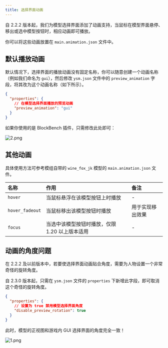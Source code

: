 ```yaml
---
title: 选择界面动画
---
```


自 2.2.2 版本起，我们为模型选择界面添加了动画支持，当鼠标在模型界面悬停、移出或选中模型按钮时，相应动画即可播放。

你可以将这些动画放置在 `main.animation.json` 文件中。

## 默认播放动画

默认情况下，选择界面的播放动画没有固定名称，你可以随意创建一个动画名称（例如我们命名为 `gui`），然后修改 `ysm.json` 文件中的 `preview_animation` 字段，将其改为这个动画名称（如下所示）。

```json {4}
{
  "properties": {
    // 在模型选择界面播放的预览动画
    "preview_animation": "gui"
  }
}
```

如果你使用的是 BlockBench 插件，只需修改此处即可：

![2.png](/images/iVCstWgDwlTnmf4.png)

## 其他动画

具体使用方法可参考模组自带的 `wine_fox_jk` 模型的 `main.animation.json` 文件。

| 名称            | 作用                                           | 备注             |
| :-------------- | :--------------------------------------------- | :--------------- |
| `hover`         | 当鼠标悬浮在该模型按钮上时播放                 | -                |
| `hover_fadeout` | 当鼠标移出该模型按钮时播放                     | 用于实现移出效果 |
| `focus`         | 当选中该模型按钮时播放，仅限 1.20 以上版本适用 | -                |

## 动画的角度问题

在 2.2.2 及以前版本中，若要使选择界面动画贴合角度，需要为人物设置一个非常奇怪的旋转角度。

自 2.3.0 版本起，只需在 `ysm.json` 文件的 `properties` 下新增此字段，即可取消这个奇怪的旋转角度。

```json {4}
{
  "properties": {
    // 设置为 true 禁用模型选择界面角度
    "disable_preview_rotation": true
  }
}
```

此时，模型的正视图和游戏内 GUI 选择界面的角度完全一致！

![1.png](/images/mIce4li6Y2vzKaN.png)
